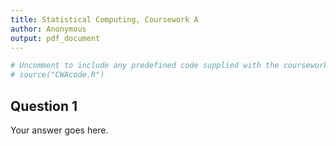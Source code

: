 ```yaml
---
title: Statistical Computing, Coursework A
author: Anonymous
output: pdf_document
---
```


```r
# Uncomment to include any predefined code supplied with the coursework:
# source("CWAcode.R")
```

Question 1
----

Your answer goes here.
